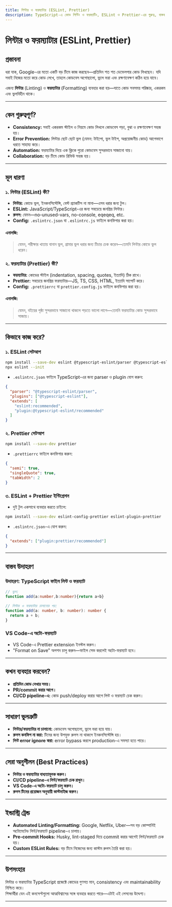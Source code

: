 ```yaml
---
title: লিন্টার ও ফরম্যাটার (ESLint, Prettier)
description: TypeScript-এ কোড লিন্টিং ও ফরম্যাটিং, ESLint ও Prettier-এর গুরুত্ব, বাস্তব উদাহরণ, কনসেপ্ট, এনালজি, সেরা অনুশীলন ও কোড
---
```


# লিন্টার ও ফরম্যাটার (ESLint, Prettier)

## প্রস্তাবনা

ধরা যাক, Google-এর মতো একটি বড় টিমে কাজ করছেন—প্রতিদিন শত শত ডেভেলপার কোড লিখছেন। যদি সবাই নিজের মতো করে কোড লেখে, তাহলে কোডবেস অগোছালো, ভুলে ভরা এবং রক্ষণাবেক্ষণ কঠিন হয়ে যাবে।

এজন্য **লিন্টার** (Linting) ও **ফরম্যাটার** (Formatting) ব্যবহার করা হয়—যাতে কোড সবসময় পরিষ্কার, একরকম এবং ভুলবিহীন থাকে।

---

## কেন গুরুত্বপূর্ণ?

- **Consistency:** সবাই একরকম স্টাইল ও নিয়মে কোড লিখলে কোডবেস পড়া, বুঝা ও রক্ষণাবেক্ষণ সহজ হয়।
- **Error Prevention:** লিন্টার ছোট ছোট ভুল (যেমন: টাইপো, ভুল টাইপ, অপ্রয়োজনীয় কোড) আগেভাগে ধরতে সাহায্য করে।
- **Automation:** ফরম্যাটার দিয়ে এক ক্লিকে পুরো কোডবেস সুন্দরভাবে সাজানো যায়।
- **Collaboration:** বড় টিমে কোড রিভিউ সহজ হয়।

---

## মূল ধারণা

### ১. লিন্টার (ESLint) কী?

- **লিন্টার:** কোডে ভুল, ইনকনসিস্টেন্সি, বেস্ট প্র্যাকটিস না মানা—এসব ধরার জন্য টুল।
- **ESLint:** JavaScript/TypeScript-এর জন্য সবচেয়ে জনপ্রিয় লিন্টার।
- **রুলস:** যেমন—no-unused-vars, no-console, eqeqeq, etc.
- **Config:** `.eslintrc.json` বা `.eslintrc.js` ফাইলে কনফিগার করা হয়।

#### এনালজি:
> যেমন, পরীক্ষার খাতায় বানান ভুল, গ্রামার ভুল ধরার জন্য টিচার চেক করেন—তেমনি লিন্টার কোডে ভুল ধরেন।

### ২. ফরম্যাটার (Prettier) কী?

- **ফরম্যাটার:** কোডের স্টাইল (indentation, spacing, quotes, ইত্যাদি) ঠিক রাখে।
- **Prettier:** সবচেয়ে জনপ্রিয় ফরম্যাটার—JS, TS, CSS, HTML, ইত্যাদি সাপোর্ট করে।
- **Config:** `.prettierrc` বা `prettier.config.js` ফাইলে কনফিগার করা হয়।

#### এনালজি:
> যেমন, বইয়ের পৃষ্ঠা সুন্দরভাবে সাজানো থাকলে পড়তে ভালো লাগে—তেমনি ফরম্যাটার কোড সুন্দরভাবে সাজায়।

---

## কিভাবে কাজ করে?

### ১. ESLint সেটআপ

```bash
npm install --save-dev eslint @typescript-eslint/parser @typescript-eslint/eslint-plugin
npx eslint --init
```

- `.eslintrc.json` ফাইলে TypeScript-এর জন্য parser ও plugin যোগ করুন:

```json
{
  "parser": "@typescript-eslint/parser",
  "plugins": ["@typescript-eslint"],
  "extends": [
    "eslint:recommended",
    "plugin:@typescript-eslint/recommended"
  ]
}
```

### ২. Prettier সেটআপ

```bash
npm install --save-dev prettier
```

- `.prettierrc` ফাইলে কনফিগার করুন:

```json
{
  "semi": true,
  "singleQuote": true,
  "tabWidth": 2
}
```

### ৩. ESLint + Prettier ইন্টিগ্রেশন

- দুই টুল একসাথে ব্যবহার করতে চাইলে:

```bash
npm install --save-dev eslint-config-prettier eslint-plugin-prettier
```

- `.eslintrc.json`-এ যোগ করুন:

```json
{
  "extends": ["plugin:prettier/recommended"]
}
```

---

## বাস্তব উদাহরণ

### উদাহরণ: TypeScript ফাইল লিন্ট ও ফরম্যাট

```ts
// ভুল:
function add(a:number,b:number){return a+b}

// লিন্টার ও ফরম্যাটার চালানোর পর:
function add(a: number, b: number): number {
  return a + b;
}
```

### VS Code-এ অটো-ফরম্যাট

- VS Code-এ Prettier extension ইনস্টল করুন।
- "Format on Save" অপশন চালু করুন—ফাইল সেভ করলেই অটো-ফরম্যাট হবে।

---

## কখন ব্যবহার করবেন?

- **প্রতিদিন কোড লেখার সময়।**
- **PR/commit করার আগে।**
- **CI/CD pipeline-এ:** কোড push/deploy করার আগে লিন্ট ও ফরম্যাট চেক করুন।

---

## সাধারণ ভুলত্রুটি

- **লিন্টার/ফরম্যাটার না চালানো:** কোডবেস অগোছালো, ভুলে ভরা হয়ে যায়।
- **রুলস কনফিগ না করা:** টিমের জন্য উপযুক্ত রুলস না থাকলে ইনকনসিস্টেন্সি হয়।
- **লিন্ট error ignore করা:** error bypass করলে production-এ সমস্যা হতে পারে।

---

## সেরা অনুশীলন (Best Practices)

- **লিন্টার ও ফরম্যাটার বাধ্যতামূলক করুন।**
- **CI/CD pipeline-এ লিন্ট/ফরম্যাট চেক রাখুন।**
- **VS Code-এ অটো-ফরম্যাট চালু করুন।**
- **রুলস টিমের প্রয়োজন অনুযায়ী কাস্টমাইজ করুন।**

---

## ইন্ডাস্ট্রি ট্রেন্ড

- **Automated Linting/Formatting:** Google, Netflix, Uber—সব বড় কোম্পানিই অটোমেটেড লিন্ট/ফরম্যাট pipeline-এ চালায়।
- **Pre-commit Hooks:** Husky, lint-staged দিয়ে commit করার আগেই লিন্ট/ফরম্যাট চেক হয়।
- **Custom ESLint Rules:** বড় টিমে নিজেদের জন্য কাস্টম রুলস তৈরি করা হয়।

---

## উপসংহার

লিন্টার ও ফরম্যাটার TypeScript প্রজেক্টে কোডের গুণগত মান, consistency এবং maintainability নিশ্চিত করে।  
শিক্ষার্থীরা যেন এই কনসেপ্টগুলো আত্মবিশ্বাসের সঙ্গে ব্যবহার করতে পারে—এটাই এই লেসনের উদ্দেশ্য।

---


